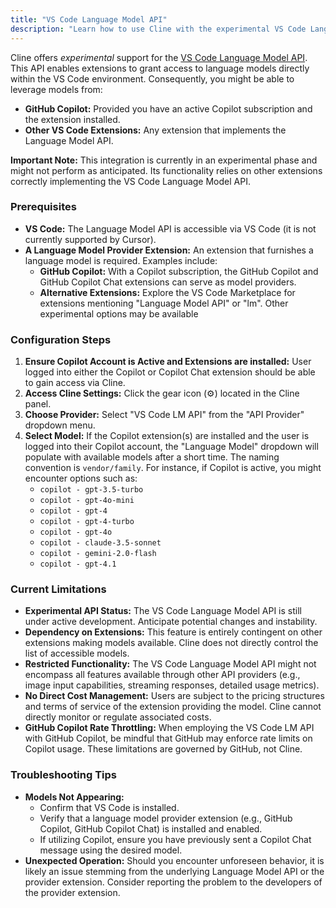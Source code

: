 ```yaml
---
title: "VS Code Language Model API"
description: "Learn how to use Cline with the experimental VS Code Language Model API, enabling access to models from GitHub Copilot and other compatible extensions."
---
```


Cline offers _experimental_ support for the [VS Code Language Model API](https://code.visualstudio.com/api/extension-guides/language-model). This API enables extensions to grant access to language models directly within the VS Code environment. Consequently, you might be able to leverage models from:

-   **GitHub Copilot:** Provided you have an active Copilot subscription and the extension installed.
-   **Other VS Code Extensions:** Any extension that implements the Language Model API.

**Important Note:** This integration is currently in an experimental phase and might not perform as anticipated. Its functionality relies on other extensions correctly implementing the VS Code Language Model API.

### Prerequisites

-   **VS Code:** The Language Model API is accessible via VS Code (it is not currently supported by Cursor).
-   **A Language Model Provider Extension:** An extension that furnishes a language model is required. Examples include:
    -   **GitHub Copilot:** With a Copilot subscription, the GitHub Copilot and GitHub Copilot Chat extensions can serve as model providers.
    -   **Alternative Extensions:** Explore the VS Code Marketplace for extensions mentioning "Language Model API" or "lm". Other experimental options may be available

### Configuration Steps

1. **Ensure Copilot Account is Active and Extensions are installed:** User logged into either the Copilot or Copilot Chat extension should be able to gain access via Cline.
2. **Access Cline Settings:** Click the gear icon (⚙️) located in the Cline panel.
3. **Choose Provider:** Select "VS Code LM API" from the "API Provider" dropdown menu.
4. **Select Model:** If the Copilot extension(s) are installed and the user is logged into their Copilot account, the "Language Model" dropdown will populate with available models after a short time. The naming convention is `vendor/family`. For instance, if Copilot is active, you might encounter options such as:
    - `copilot - gpt-3.5-turbo`
    - `copilot - gpt-4o-mini`
    - `copilot - gpt-4`
    - `copilot - gpt-4-turbo`
    - `copilot - gpt-4o`
    - `copilot - claude-3.5-sonnet`
    - `copilot - gemini-2.0-flash`
    - `copilot - gpt-4.1`

### Current Limitations

-   **Experimental API Status:** The VS Code Language Model API is still under active development. Anticipate potential changes and instability.
-   **Dependency on Extensions:** This feature is entirely contingent on other extensions making models available. Cline does not directly control the list of accessible models.
-   **Restricted Functionality:** The VS Code Language Model API might not encompass all features available through other API providers (e.g., image input capabilities, streaming responses, detailed usage metrics).
-   **No Direct Cost Management:** Users are subject to the pricing structures and terms of service of the extension providing the model. Cline cannot directly monitor or regulate associated costs.
-   **GitHub Copilot Rate Throttling:** When employing the VS Code LM API with GitHub Copilot, be mindful that GitHub may enforce rate limits on Copilot usage. These limitations are governed by GitHub, not Cline.

### Troubleshooting Tips

-   **Models Not Appearing:**
    -   Confirm that VS Code is installed.
    -   Verify that a language model provider extension (e.g., GitHub Copilot, GitHub Copilot Chat) is installed and enabled.
    -   If utilizing Copilot, ensure you have previously sent a Copilot Chat message using the desired model.
-   **Unexpected Operation:** Should you encounter unforeseen behavior, it is likely an issue stemming from the underlying Language Model API or the provider extension. Consider reporting the problem to the developers of the provider extension.
